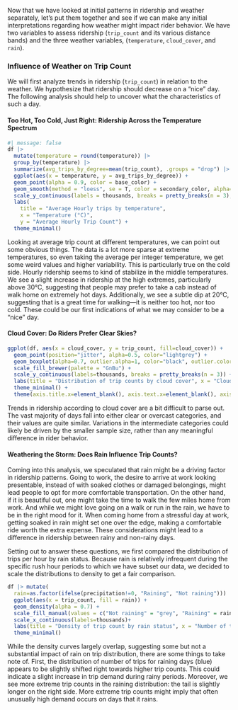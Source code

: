 Now that we have looked at initial patterns in ridership and weather separately, let's put them together and see if we can make any initial interpretations regarding how weather might impact rider behavior. We have two variables to assess ridership (`trip_count` and its various distance bands) and the three weather variables, (`temperature`, `cloud_cover`, and `rain`). 

### Influence of Weather on Trip Count

We will first analyze trends in ridership (`trip_count`) in relation to the weather. We hypothesize that ridership should decrease on a "nice" day. The following analysis should help to uncover what the characteristics of such a day. 

#### Too Hot, Too Cold, Just Right: Ridership Across the Temperature Spectrum

```r
#| message: false
df |>
  mutate(temperature = round(temperature)) |>
  group_by(temperature) |>
  summarize(avg_trips_by_degree=mean(trip_count), .groups = "drop") |>
  ggplot(aes(x = temperature, y = avg_trips_by_degree)) +
  geom_point(alpha = 0.9, color = base_color) +
  geom_smooth(method = "loess", se = T, color = secondary_color, alpha=0.15, span=0.75) +
  scale_y_continuous(labels = thousands, breaks = pretty_breaks(n = 3), limits=c(0,20000)) +
  labs(
    title = "Average Hourly trips by temperature", 
    x = "Temperature (°C)", 
    y = "Average Hourly Trip Count") +
  theme_minimal()
```

Looking at average trip count at different temperatures, we can point out some obvious things. The data is a lot more sparse at extreme temperatures, so even taking the average per integer temperature, we get some weird values and higher variability. This is particularly true on the cold side. Hourly ridership seems to kind of stabilize in the middle temperatures. We see a slight increase in ridership at the high extremes, particularly above 30°C, suggesting that people may prefer to take a cab instead of walk home on extremely hot days. Additionally, 
we see a subtle dip at 20°C, suggesting that is a great time for walking—it is neither too hot, nor too cold. These could be our first indications of what we may consider to be a "nice" day. 

#### Cloud Cover: Do Riders Prefer Clear Skies?

```r
ggplot(df, aes(x = cloud_cover, y = trip_count, fill=cloud_cover)) +
  geom_point(position="jitter", alpha=0.5, color="lightgrey") +
  geom_boxplot(alpha=0.7, outlier.alpha=1, color="black", outlier.color="black", linewidth=0.55) +
  scale_fill_brewer(palette = "GnBu") +
  scale_y_continuous(labels=thousands, breaks = pretty_breaks(n = 3)) +
  labs(title = "Distribution of trip counts by cloud cover", x = "Cloud Cover", y = "Trip Count", fill="Cloud Cover") +
  theme_minimal() +
  theme(axis.title.x=element_blank(), axis.text.x=element_blank(), axis.ticks.x=element_blank())
```

Trends in ridership according to cloud cover are a bit difficult to parse out. The vast majority of days fall into either clear or overcast categories, and their values are quite similar. Variations in the intermediate categories could likely be driven by the smaller sample size, rather than any meaningful difference in rider behavior.

#### Weathering the Storm: Does Rain Influence Trip Counts?

Coming into this analysis, we speculated that rain might be a driving factor in ridership patterns. Going to work, the desire to arrive at work looking presentable, instead of with soaked clothes or damaged belongings, might lead people to opt for more comfortable transportation. On the other hand, if it is beautiful out, 
one might take the time to walk the few miles home from work. 
And while we might love going on a walk or run in the rain, 
we have to be in the right mood for it. 
When coming home from a stressful day at work, 
getting soaked in rain might set one over the edge, 
making a comfortable ride worth the extra expense. 
These considerations might lead to a difference in ridership between rainy and non-rainy days.

Setting out to answer these questions, we first compared the distribution of trips per hour by rain status. Because rain is relatively infrequent during the specific rush hour periods to which we have subset our data, 
we decided to scale the distributions to density to get a fair comparison. 

```r
df |> mutate(
  rain=as.factor(ifelse(precipitation!=0, "Raining", "Not raining"))) |> 
  ggplot(aes(x = trip_count, fill = rain)) +
  geom_density(alpha = 0.7) +
  scale_fill_manual(values = c("Not raining" = "grey", "Raining" = rain_color)) +
  scale_x_continuous(labels=thousands)+
  labs(title = "Density of trip count by rain status", x = "Number of trips in an hour", y = "Density", fill = "Rain Status") +
  theme_minimal()
```

While the density curves largely overlap, suggesting some but not a substantial impact of rain on trip distribution, there are some things to take note of. 
First, 
the distribution of number of trips for raining days (blue) appears to be slightly shifted right towards higher trip counts. 
This could indicate a slight increase in trip demand during rainy periods. 
Moreover, we see more extreme trip counts in the raining distribution: 
the tail is slightly longer on the right side. 
More extreme trip counts might imply that often unusually high demand occurs on days that it rains. 
